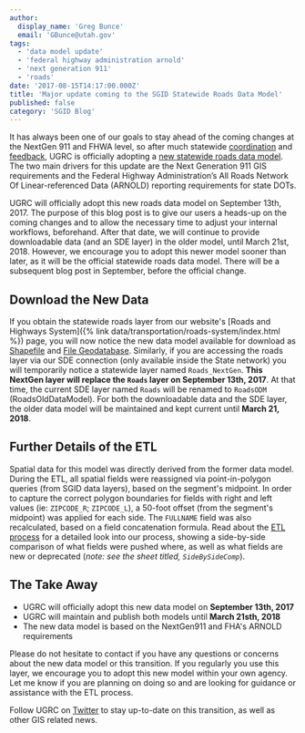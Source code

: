 ```yaml
---
author:
  display_name: 'Greg Bunce'
  email: 'GBunce@utah.gov'
tags:
  - 'data model update'
  - 'federal highway administration arnold'
  - 'next generation 911'
  - 'roads'
date: '2017-08-15T14:17:00.000Z'
title: 'Major update coming to the SGID Statewide Roads Data Model'
published: false
category: 'SGID Blog'
---
```


It has always been one of our goals to stay ahead of the coming changes at the NextGen 911 and FHWA level, so after much statewide [coordination](/blog/2016-09-16-road-centerlines-schema-update-and-regional-workshop-notes) and [feedback](/blog/2014-04-30-feedback-wanted-proposed-best-practices-for-tagging-utah-metadata), UGRC is officially adopting a [new statewide roads data model](https://docs.google.com/spreadsheets/d/1jQ_JuRIEtzxj60F0FAGmdu5JrFpfYBbSt3YzzCjxpfI/edit#gid=811360546). The two main drivers for this update are the Next Generation 911 GIS requirements and the Federal Highway Administration’s All Roads Network Of Linear-referenced Data (ARNOLD) reporting requirements for state DOTs.

UGRC will officially adopt this new roads data model on September 13th, 2017. The purpose of this blog post is to give our users a heads-up on the coming changes and to allow the necessary time to adjust your internal workflows, beforehand. After that date, we will continue to provide downloadable data (and an SDE layer) in the older model, until March 21st, 2018. However, we encourage you to adopt this newer model sooner than later, as it will be the official statewide roads data model. There will be a subsequent blog post in September, before the official change.

## Download the New Data

If you obtain the statewide roads layer from our website's [Roads and Highways System]({% link data/transportation/roads-system/index.html %}) page, you will now notice the new data model available for download as [Shapefile](https://drive.google.com/file/d/1PH915l5o6fNeJXyM87kpR5B6y8-KdXkG/view?usp=sharing) and [File Geodatabase](https://drive.google.com/file/d/1-Op_k6K_ZoEOk6FMVhhRhLF1dbJ2voic/view?usp=sharing). Similarly, if you are accessing the roads layer via our SDE connection (only available inside the State network) you will temporarily notice a statewide layer named `Roads_NextGen`. **This NextGen layer will replace the `Roads` layer on September 13th, 2017**. At that time, the current SDE layer named `Roads` will be renamed to `RoadsODM` (RoadsOldDataModel). For both the downloadable data and the SDE layer, the older data model will be maintained and kept current until **March 21, 2018**.

## Further Details of the ETL

Spatial data for this model was directly derived from the former data model. During the ETL, all spatial fields were reassigned via point-in-polygon queries (from SGID data layers), based on the segment's midpoint. In order to capture the correct polygon boundaries for fields with right and left values (ie: `ZIPCODE_R`; `ZIPCODE_L`), a 50-foot offset (from the segment's midpoint) was applied for each side. The `FULLNAME` field was also recalculated, based on a field concatenation formula. Read about the [ETL process](https://docs.google.com/spreadsheets/d/1-oxxE6Ib45tJrySXmz3KnpGtBz_xJBMpVYR4T49CwPI/edit?usp=sharing) for a detailed look into our process, showing a side-by-side comparison of what fields were pushed where, as well as what fields are new or deprecated (_note: see the sheet titled, `SideBySideComp`_).

## The Take Away

- UGRC will officially adopt this new data model on **September 13th, 2017**
- UGRC will maintain and publish both models until **March 21sth, 2018**
- The new data model is based on the NextGen911 and FHA's ARNOLD requirements

Please do not hesitate to contact <Contacts inline subject={frontmatter.title} contactKey="roads" /> if you have any questions or concerns about the new data model or this transition. If you regularly you use this layer, we encourage you to adopt this new model within your own agency. Let me know if you are planning on doing so and are looking for guidance or assistance with the ETL process.

Follow UGRC on [Twitter](https://twitter.com/MapUtah?lang=en) to stay up-to-date on this transition, as well as other GIS related news.
